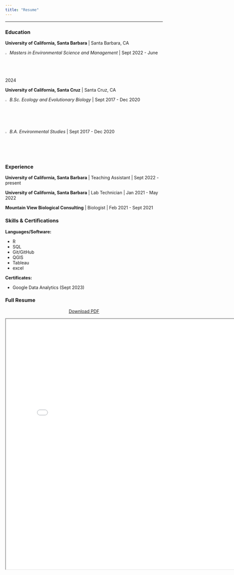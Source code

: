 ```yaml
---
title: "Resume"
---
```

<hr class="custom-line">

::: panel-tabset

### Education 

**University of California, Santa Barbara** \| Santa Barbara, CA 

![](images/cap2.svg){width="2%"} *Masters in Environmental Science and Management* \| Sept 2022 - June 2024

**University of California, Santa Cruz** \| Santa Cruz, CA

![](images/cap2.svg){width="2%"} *B.Sc. Ecology and Evolutionary Biology* \| Sept 2017 - Dec 2020 

![](images/cap2.svg){width="2%"} *B.A. Environmental Studies* \| Sept 2017 - Dec 2020


### Experience 

**University of California, Santa Barbara** \| Teaching Assistant \| Sept 2022 - present

**University of California, Santa Barbara** \| Lab Technician \| Jan 2021 - May 2022

**Mountain View Biological Consulting** \| Biologist \| Feb 2021 - Sept 2021

### Skills & Certifications

**Languages/Software:** 

-  R 
-  SQL 
-  Git/GitHub 
-  QGIS  
-  Tableau 
- excel 

**Certificates:** 

-  Google Data Analytics (Sept 2023)

### Full Resume

<p align="center">
 [Download PDF](rh_resume.pdf)
</p>

<iframe 
  width="800"
  height="800"
  src="rh_resume.pdf">
</iframe>
:::